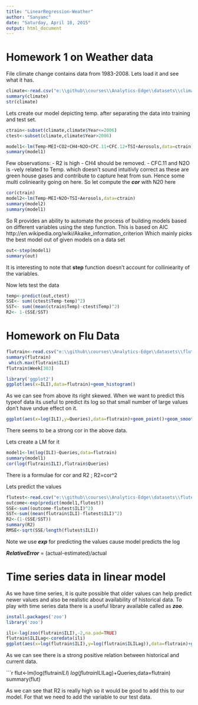```yaml
---
title: "LinearRegression-Weather"
author: "Sanyamc"
date: "Saturday, April 18, 2015"
output: html_document
---
```


Homework 1 on Weather data
=================================

File climate change contains data from 1983-2008. Lets load it and see what it has.

```r
climate<-read.csv("e:\\github\\courses\\Analytics-Edge\\datasets\\climate_change.csv" )
summary(climate)
str(climate)
```

Lets create our model depicting temp. after separating the data into training and test set.

```r
ctrain<-subset(climate,climate$Year<=2006)
ctest<-subset(climate,climate$Year>2006)

model1<-lm(Temp~MEI+CO2+CH4+N2O+CFC.11+CFC.12+TSI+Aerosols,data=ctrain)
summary(model1)
```
Few observations:
- R2 is high
- CH4 should be removed.
- CFC.11 and N2O is -vely related to Temp. which doesn't sound intuitivly correct as these are green house gases and contribute to capture heat from sun. Hence some multi coliniearity going on here. So let compute the ***cor*** with N20 here

```r
cor(ctrain)
model2<-lm(Temp~MEI+N2O+TSI+Aerosols,data=ctrain)
summary(model2)
summary(model1)
```
So R provides an ability to automate the process of building models based on different variables using the step function. This is based on AIC http://en.wikipedia.org/wiki/Akaike_information_criterion
Which mainly picks the best model out of given models on a data set

```r

out<-step(model1)
summary(out)

```

It is interesting to note that **step** function doesn't account for colliniearity of the variables.

Now lets test the data
```r
temp<-predict(out,ctest)
SSE<- sum((ctest$Temp-temp)^2)
SST<- sum((mean(ctrain$Temp)-ctest$Temp)^2)
R2<- 1-(SSE/SST)
```


Homework on Flu Data
====================================

```r

flutrain<-read.csv("e:\\github\\courses\\Analytics-Edge\\datasets\\flutrain.csv" )
summary(flutrain)
 which.max(flutrain$ILI)
flutrain$Week[303]
```

```r
library('ggplot2')
ggplot(aes(x=ILI),data=flutrain)+geom_histogram()

```
As we can see from above its right skewed. When we want to predict this typeof data its useful to predict its log so that small number of large values don't have undue effect on it.

```r

ggplot(aes(x=log(ILI),y=Queries),data=flutrain)+geom_point()+geom_smooth()

```
There seems to be a strong cor in the above data.

Lets create a LM for it

```r
model1<-lm(log(ILI)~Queries,data=flutrain)
summary(model1)
cor(log(flutrain$ILI),flutrain$Queries)

```

There is a formulae for cor and R2 ; R2=cor^2

Lets predict the values

```r
flutest<-read.csv("e:\\github\\courses\\Analytics-Edge\\datasets\\flutest.csv" )
outcome<-exp(predict(model1,flutest))
SSE<-sum((outcome-flutest$ILI)^2)
SST<-sum((mean(flutrain$ILI)-flutest$ILI)^2)
R2<-(1-(SSE/SST))
summary(R2)
RMSE<-sqrt(SSE/length(flutest$ILI))
```

Note we use ***exp*** for predicting the values cause model predicts the log

***RelativeError*** = (actual-estimated)/actual

Time series data in linear model
======================================

As we have time series, it is quite possible that older values can help predict newer values and also be realistic about availability of historical data. To play with time series data there is a useful library available called as ***zoo***.

```r
install.packages('zoo')
library('zoo')

ili<-lag(zoo(flutrain$ILI),-2,na.pad=TRUE)
flutrain$ILILag<-coredata(ili)
ggplot(aes(x=log(flutrain$ILI),y=log(flutrain$ILILag)),data=flutrain)+geom_point()
```
As we can see there is a strong positive relation between historical and current data. 

```r
flut<-lm(log(flutrain$ILI)~log(flutrain$ILILag)+Queries,data=flutrain)
summary(flut)

As we can see that R2 is really high so it would be good to add this to our model. For that we need to add the variable to our test data.

